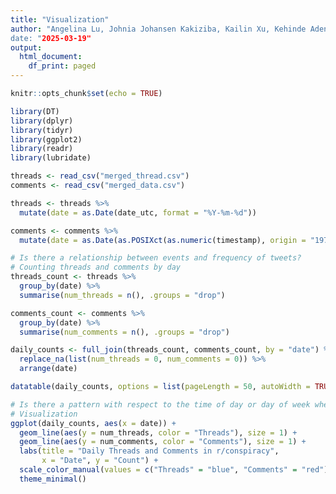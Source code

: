 ```yaml
---
title: "Visualization"
author: "Angelina Lu, Johnia Johansen Kakiziba, Kailin Xu, Kehinde Adeniyi
date: "2025-03-19"
output:
  html_document:
    df_print: paged
---
```


```r
knitr::opts_chunk$set(echo = TRUE)
```


```r
library(DT)
library(dplyr)
library(tidyr)
library(ggplot2)
library(readr)
library(lubridate)

threads <- read_csv("merged_thread.csv")
comments <- read_csv("merged_data.csv")

threads <- threads %>%
  mutate(date = as.Date(date_utc, format = "%Y-%m-%d"))

comments <- comments %>%
  mutate(date = as.Date(as.POSIXct(as.numeric(timestamp), origin = "1970-01-01", tz = "UTC")))

# Is there a relationship between events and frequency of tweets?
# Counting threads and comments by day
threads_count <- threads %>%
  group_by(date) %>%
  summarise(num_threads = n(), .groups = "drop")

comments_count <- comments %>%
  group_by(date) %>%
  summarise(num_comments = n(), .groups = "drop")

daily_counts <- full_join(threads_count, comments_count, by = "date") %>%
  replace_na(list(num_threads = 0, num_comments = 0)) %>%
  arrange(date)

datatable(daily_counts, options = list(pageLength = 50, autoWidth = TRUE))

# Is there a pattern with respect to the time of day or day of week when posts were created?
# Visualization
ggplot(daily_counts, aes(x = date)) +
  geom_line(aes(y = num_threads, color = "Threads"), size = 1) +
  geom_line(aes(y = num_comments, color = "Comments"), size = 1) +
  labs(title = "Daily Threads and Comments in r/conspiracy",
       x = "Date", y = "Count") +
  scale_color_manual(values = c("Threads" = "blue", "Comments" = "red")) +
  theme_minimal()
```

